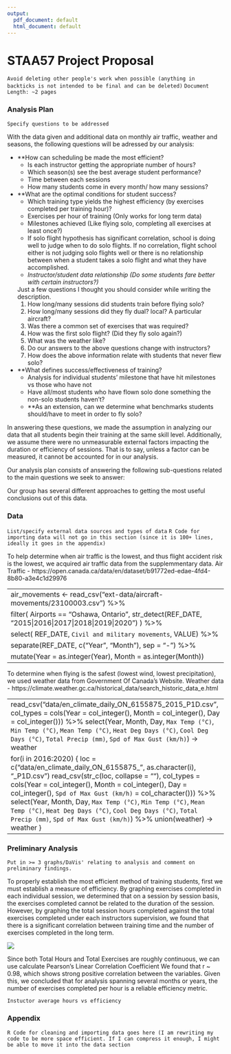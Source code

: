 ```yaml
---
output:
  pdf_document: default
  html_document: default
---
```


# STAA57 Project Proposal
`Avoid deleting other people's work when possible (anything in backticks is not intended to be final and can be deleted)`
`Document Length: ~2 pages`

### Analysis Plan
`Specify questions to be addressed`

With the data given and additional data on monthly air traffic, weather and seasons, the following questions will be adressed by our analysis:
  
  - **How can scheduling be made the most efficient?
    - Is each instructor getting the appropriate number of hours?
    - Which season(s) see the best average student performance?
    - Time between each sessions
    - How many students come in every month/ how many sessions?
  
  - **What are the optimal conditions for student success?
    - Which training type yields the highest efficiency (by exercises completed per training hour)?
    - Exercises per hour of training (Only works for long term data)
    - Milestones achieved (Like flying solo, completing all exercises at least once?)
    - If solo flight hypothesis has significant correlation, school is doing well to judge when to do solo flights. If no correlation, flight school either is not judging solo        flights well or there is no relationship between when a student takes a solo flight and what they have accomplished.
    - *Instructor/student data relationship (Do some students fare better with certain instructors?)*
    
    Just a few questions I thought you should consider while writing the description.
    1) How long/many sessions did students train before flying solo?
    2) How long/many sessions did they fly dual? local? A particular aircraft?
    3) Was there a common set of exercises that was required?
    4) How was the first solo flight? (Did they fly solo again?)
    5) What was the weather like?
    6) Do our answers to the above questions change with instructors?
    7) How does the above information relate with students that never flew solo?
    
  - **What defines success/effectiveness of training?
    - Analysis for individual students' milestone that have hit milestones vs those who have not
    - Have all/most students who have flown solo done something the non-solo students haven't?    
    - **As an extension, can we determine what benchmarks students should/have to meet in order to fly solo?
  
In answering these questions, we made the assumption in analyzing our data that all students begin their training at the same skill level. Additionally, we assume there were no unmeasurable external factors impacting the duration or efficiency of sessions. That is to say, unless a factor can be measured, it cannot be accounted for in our analysis.

Our analysis plan consists of answering the following sub-questions related to the main questions we seek to answer:

Our group has several different approaches to getting the most useful conclusions out of this data.

### Data
`List/specify external data sources and types of data`
`R Code for importing data will not go in this section (since it is 100+ lines, ideally it goes in the appendix)`

To help determine when air traffic is the lowest, and thus flight accident risk is the lowest, we acquired air traffic data from the supplemmentary data. 
Air Traffic - https://open.canada.ca/data/en/dataset/b91772ed-edae-4fd4-8b80-a3e4c1d29976

--------------------------------------------------------------------------------------------------------------
air_movements <- read_csv("ext-data/aircraft-movements/23100003.csv") %>% 
  filter( Airports == "Oshawa, Ontario",  str_detect(REF_DATE, "2015|2016|2017|2018|2019|2020") ) %>% 
  select( REF_DATE, `Civil and military movements`, VALUE) %>%
  separate(REF_DATE, c("Year", "Month"), sep = "-") %>% 
  mutate(Year = as.integer(Year), Month = as.integer(Month))
--------------------------------------------------------------------------------------------------------------

To determine when flying is the safest (lowest wind, lowest precipitation), we used weather data from Government Of Canada's Website.
Weather data - https://climate.weather.gc.ca/historical_data/search_historic_data_e.html

--------------------------------------------------------------------------------------------------------------
read_csv("data/en_climate_daily_ON_6155875_2015_P1D.csv", 
         col_types = cols(Year = col_integer(), Month = col_integer(), Day = col_integer())) %>% 
  select(Year, Month, Day, `Max Temp (°C)`, `Min Temp (°C)`, `Mean Temp (°C)`, `Heat Deg Days (°C)`,
         `Cool Deg Days (°C)`, `Total Precip (mm)`, `Spd of Max Gust (km/h)`) -> weather

for(i in 2016:2020) {
  loc = c("data/en_climate_daily_ON_6155875_", as.character(i), "_P1D.csv")
  read_csv(str_c(loc, collapse = ""),
           col_types = cols(Year = col_integer(), Month = col_integer(), Day = col_integer(),
                            `Spd of Max Gust (km/h)` = col_character())) %>% 
    select(Year, Month, Day, `Max Temp (°C)`, `Min Temp (°C)`, `Mean Temp (°C)`, `Heat Deg Days (°C)`,
           `Cool Deg Days (°C)`, `Total Precip (mm)`, `Spd of Max Gust (km/h)`) %>% union(weather) -> weather }
---------------------------------------------------------------------------------------------------------------

### Preliminary Analysis
`Put in >= 3 graphs/DaVis' relating to analysis and comment on preliminary findings.`

To properly establish the  most efficient method of training students, first we must establish a measure of efficiency. By graphing exercises completed in each individual session, we determined that on a session by session basis, the exercises completed cannot be related to the duration of the session. However, by graphing the total session hours completed against the total exercises completed under each instructors supervision, we found that there is a significant correlation between training time and the number of exercises completed in the long term.

![](img/Exercises_Vs_Duration.png)

Since both Total Hours and Total Exercises are roughly continuous, we can use calculate Pearson's Linear Correlation Coefficient
We found that r ~ 0.98, which shows strong positive correlation between the variables. Given this, we concluded that for analysis spanning several months or years, the number of exercises completed per hour is a reliable efficiency metric.

`Instuctor average hours vs efficiency`


### Appendix
`R Code for cleaning and importing data goes here (I am rewriting my code to be more space efficient. If I can compress it enough, I might be able to move it into the data section`
